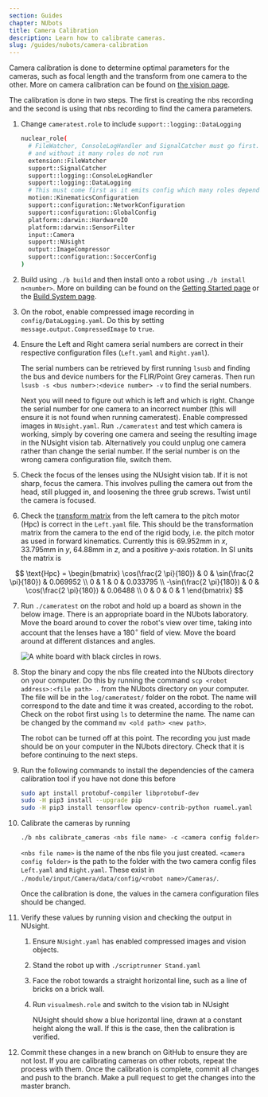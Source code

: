 ```yaml
---
section: Guides
chapter: NUbots
title: Camera Calibration
description: Learn how to calibrate cameras.
slug: /guides/nubots/camera-calibration
---
```


Camera calibration is done to determine optimal parameters for the cameras, such as focal length and the transform from one camera to the other. More on camera calibration can be found on [the vision page](/system/nubots/vision).

The calibration is done in two steps. The first is creating the nbs recording and the second is using that nbs recording to find the camera parameters.

1. Change `cameratest.role` to include `support::logging::DataLogging`

   ```bash
   nuclear_role(
     # FileWatcher, ConsoleLogHandler and SignalCatcher must go first. KinematicsConfiguration usually goes after these
     # and without it many roles do not run
     extension::FileWatcher
     support::SignalCatcher
     support::logging::ConsoleLogHandler
     support::logging::DataLogging
     # This must come first as it emits config which many roles depend on (e.g. SensorFilter, WalkEngine)
     motion::KinematicsConfiguration
     support::configuration::NetworkConfiguration
     support::configuration::GlobalConfig
     platform::darwin::HardwareIO
     platform::darwin::SensorFilter
     input::Camera
     support::NUsight
     output::ImageCompressor
     support::configuration::SoccerConfig
   )
   ```

2. Build using `./b build` and then install onto a robot using `./b install n<number>`. More on building can be found on the [Getting Started page](/guides/nubots/getting-started) or the [Build System page](/system/nubots/build-system).

3. On the robot, enable compressed image recording in `config/DataLogging.yaml`. Do this by setting `message.output.CompressedImage` to `true`.

4. Ensure the Left and Right camera serial numbers are correct in their respective configuration files (`Left.yaml` and `Right.yaml`).

   The serial numbers can be retrieved by first running `lsusb` and finding the bus and device numbers for the FLIR/Point Grey cameras. Then run `lsusb -s <bus number>:<device number> -v` to find the serial numbers.

   Next you will need to figure out which is left and which is right. Change the serial number for one camera to an incorrect number (this will ensure it is not found when running cameratest). Enable compressed images in `NUsight.yaml`. Run `./cameratest` and test which camera is working, simply by covering one camera and seeing the resulting image in the NUsight vision tab. Alternatively you could unplug one camera rather than change the serial number. If the serial number is on the wrong camera configuration file, switch them.

5. Check the focus of the lenses using the NUsight vision tab. If it is not sharp, focus the camera. This involves pulling the camera out from the head, still plugged in, and loosening the three grub screws. Twist until the camera is focused.

6. Check the [transform matrix](/system/nubots/mathematics#homogeneous-transformations) from the left camera to the pitch motor (Hpc) is correct in the `Left.yaml` file. This should be the transformation matrix from the camera to the end of the rigid body, i.e. the pitch motor as used in forward kinematics. Currently this is 69.952mm in $x$, 33.795mm in $y$, 64.88mm in $z$, and a positive $y$-axis rotation. In SI units the matrix is

$$
\text{Hpc} = \begin{bmatrix}
\cos(\frac{2 \pi}{180}) & 0 & \sin(\frac{2 \pi}{180}) & 0.069952 \\
0 & 1 & 0 & 0.033795 \\
-\sin(\frac{2 \pi}{180}) & 0 & \cos(\frac{2 \pi}{180}) & 0.06488 \\
0 & 0 & 0 & 1 \end{bmatrix}
$$

7. Run `./cameratest` on the robot and hold up a board as shown in the below image. There is an appropriate board in the NUbots laboratory. Move the board around to cover the robot's view over time, taking into account that the lenses have a $180^{\circ}$ field of view. Move the board around at different distances and angles.

   ![A white board with black circles in rows.](./images/asymmetric-circle-grid.svg 'Asymmetric circles grid used for calibration.')

8. Stop the binary and copy the nbs file created into the NUbots directory on your computer. Do this by running the command `scp <robot address>:<file path> .` from the NUbots directory on your computer. The file will be in the `log/cameratest/` folder on the robot. The name will correspond to the date and time it was created, according to the robot. Check on the robot first using `ls` to determine the name. The name can be changed by the command `mv <old path> <new path>`.

   The robot can be turned off at this point. The recording you just made should be on your computer in the NUbots directory. Check that it is before continuing to the next steps.

9. Run the following commands to install the dependencies of the camera calibration tool if you have not done this before

   ```bash
   sudo apt install protobuf-compiler libprotobuf-dev
   sudo -H pip3 install --upgrade pip
   sudo -H pip3 install tensorflow opencv-contrib-python ruamel.yaml
   ```

10. Calibrate the cameras by running

    ```bash
    ./b nbs calibrate_cameras <nbs file name> -c <camera config folder>
    ```

    `<nbs file name>` is the name of the nbs file you just created. `<camera config folder>` is the path to the folder with the two camera config files `Left.yaml` and `Right.yaml`. These exist in `./module/input/Camera/data/config/<robot name>/Cameras/`.

    Once the calibration is done, the values in the camera configuration files should be changed.

11. Verify these values by running vision and checking the output in NUsight.

    1. Ensure `NUsight.yaml` has enabled compressed images and vision objects.
    2. Stand the robot up with `./scriptrunner Stand.yaml`
    3. Face the robot towards a straight horizontal line, such as a line of bricks on a brick wall.
    4. Run `visualmesh.role` and switch to the vision tab in NUsight

       NUsight should show a blue horizontal line, drawn at a constant height along the wall. If this is the case, then the calibration is verified.

12. Commit these changes in a new branch on GitHub to ensure they are not lost. If you are calibrating cameras on other robots, repeat the process with them. Once the calibration is complete, commit all changes and push to the branch. Make a pull request to get the changes into the master branch.
